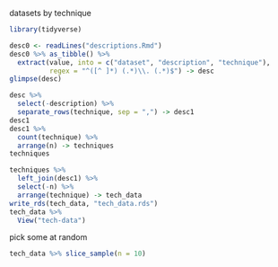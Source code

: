 datasets by technique

```r
library(tidyverse)
```



```r
desc0 <- readLines("descriptions.Rmd")
desc0 %>% as_tibble() %>% 
  extract(value, into = c("dataset", "description", "technique"), 
          regex = "^([^ ]*) (.*)\\. (.*)$") -> desc
glimpse(desc)
```

```r
desc %>% 
  select(-description) %>% 
  separate_rows(technique, sep = ",") -> desc1
desc1
desc1 %>% 
  count(technique) %>% 
  arrange(n) -> techniques
techniques
```

```r
techniques %>% 
  left_join(desc1) %>% 
  select(-n) %>% 
  arrange(technique) -> tech_data
write_rds(tech_data, "tech_data.rds")
tech_data %>% 
  View("tech-data")
```

pick some at random


```r
tech_data %>% slice_sample(n = 10)
```

